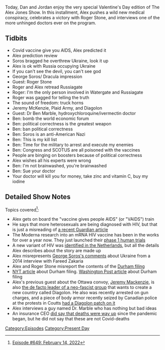 {{Episode
    | title           = February 14, 2022
    | caption         = [https://knowledgefight.libsyn.com/649-february-14-2022 Listen to this episode on Libsyn]
    | episodeNumber   = 649
    | length          = 01:15:45
    | airDate         = February 16, 2022
    | coverageDate    = February 14, 2022
    | episodeType     = [[:Category:Present Day|Present Day]]
    | appearance      = [[George Soros]], [[Roger Stone]], [[Jeremy McKenzie]], [[Dr Ben Marble]]
    | oocDrop         = It's on like Donkey Kong
    | previousEpisode = [[648: February 11, 2022]]
    | nextEpisode     = [[650: July 17, 2003]]
}}

{{Stub}}

Today, Dan and Jordan enjoy the very special Valentine's Day edition of The Alex Jones Show. In this installment, Alex pushes a wild new medical conspiracy, celebrates a victory with Roger Stone, and interviews one of the more unhinged doctors ever on the program.

==Tidbits==

*Covid vaccine give you AIDS, Alex predicted it
*Alex prediction review
*Soros bragged he overthrew Ukraine, look it up
*Alex is ok with Russia occupying Ukraine
*If you can't see the devil, you can't see god
*George Soros/ Dracula impression
*Guest: Roger Stone
*Roger and Alex retread Russiagate
*Roger: I'm the only person involved in Watergate and Russiagate
*Roger was gagged for telling the truth
*The sound of freedom: truck horns
*Jeremy McKenzie, Plaid Army, and Diagolon
*Guest: Dr Ben Marble, hydroxychloroquine/ivermectin doctor
*Ben: bomb the world economic forum
*Ben: political correctness is the greatest weapon
*Ben: ban political correctness
*Ben: Soros is an anti-American Nazi
*Ben: This is my kill list
*Ben: Time for the military to arrest and execute my enemies
*Ben: Congress and SCOTUS are all poisoned with the vaccines
*People are binging on boosters because of political correctness
*Alex wishes all his experts were wrong
*Ben: I'm not brainwashed, you're brainwashed
*Ben: Sue your doctor
*Your doctor will kill you for money, take zinc and vitamin C, buy my iodine

==Detailed Show Notes==

Topics covered<ref>[https://knowledgefight.com/research/2022/2/15/episode-649-february-14-2022 Episode #649: February 14, 2022]</ref>:

*Alex gets on board the "vaccine gives people AIDS" (or "VAIDS") train
*He says that more heterosexuals are being diagnosed with HIV, but that is just a misreading of [https://www.theguardian.com/commentisfree/2022/feb/09/hiv-infects-heterosexual-gay-bisexual-men-uk-testing-virus a recent Guardian article]
*The Moderna research into an mRNA HIV vaccine has been in the works for over a year now. They just launched their [https://www.healthline.com/health-news/moderna-launches-clinical-trial-of-its-mrna-based-hiv-vaccine phase 1 human trials]
*A new variant of HIV was [https://www.science.org/doi/10.1126/science.abk1688 identified in the Netherlands], but all the details Alex describes about the story are made up
*Alex misrepresents [https://transcripts.cnn.com/show/fzgps/date/2014-05-25/segment/01 George Soros's comments] about Ukraine from a 2014 interview with Fareed Zakaria
*Alex and Roger Stone misreport the contents of the [https://storage.courtlistener.com/recap/gov.uscourts.dcd.235638/gov.uscourts.dcd.235638.35.0_1.pdf Durham filing]
*[https://www.nytimes.com/2022/02/14/us/politics/durham-sussmann-trump-russia.html NYT article] about Durham filing. [https://www.washingtonpost.com/politics/2022/02/15/heres-why-trump-once-again-is-claiming-spying-by-democrats/ Washington Post article] about Durham filing
*Alex's previous guest about the Ottawa convoy, [https://pressprogress.ca/meet-the-extremists-and-social-media-influencers-at-the-centre-of-the-far-right-siege-of-ottawa/ Jeremy Mackenzie], is also [https://www.antihate.ca/holocaust_denier_travelling_canada_building_up_far_right_militia_diagolon_alex_vriend the de facto leader of a neo-fascist group] that wants to create a new country called Diagolon. He also was recently arrested on gun charges, and a piece of body armor recently seized by Canadian police at the protests in Coutts [https://globalnews.ca/news/8621125/canadian-anti-hate-network-concerned-diagolon-coutts-border-protest-diagolon/ had a Diagolon patch on it]
*Alex interviews a guy named Dr. Marble who has nothing but bad ideas
*An insurance CEO [https://thehill.com/changing-america/well-being/longevity/588738-huge-huge-numbers-death-rates-up-40-percent-over-pre did say that deaths were way up] since the pandemic began, but he did not say that these are not Covid-deaths

[[Category:Episodes]]
[[Category:Present Day]]
